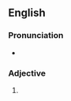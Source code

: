 ==English==

===Pronunciation===
* {{a|US}} {{IPA|en|/ˈklɛvɚɪst/}}

===Adjective===
{{head|en|superlative adjective}}

# {{en-superlative of|clever}}